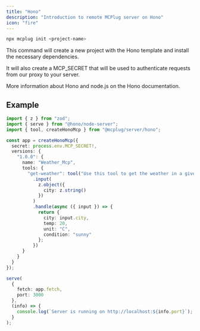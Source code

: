```yaml
---
title: "Hono"
description: "Introduction to remote MCPlug server on Hono"
icon: "fire"
---
```


```bash
npx mcplug init <project-name>
```

This command will create a new project with the Hono template and install the necessary dependencies.

It will also create a MCP_SECRET that will be used to authenticate requests from our proxy to your server.

<Card horizontal title="Hono" icon="fire" href="https://hono.dev/docs/getting-started/nodejs">
  More information about Hono and node.js on the Hono documentation.
</Card>

## Example

```ts
import { z } from "zod";
import { serve } from "@hono/node-server";
import { tool, createHonoMcp } from "@mcplug/server/hono";

const app = createHonoMcp({
  secret: process.env.MCP_SECRET!,
  versions: {
    "1.0.0": {
      name: "Weather_Mcp",
      tools: {
        "get-weather": tool("Use this tool to get the weather in a given city")
          .input(
            z.object({
              city: z.string()
            })
          )
          .handle(async ({ input }) => {
            return {
              city: input.city,
              temp: 20,
              unit: "C",
              condition: "sunny"
            };
          })
      }
    }
  }
});

serve(
  {
    fetch: app.fetch,
    port: 3000
  },
  (info) => {
    console.log(`Server is running on http://localhost:${info.port}`);
  }
);
```
